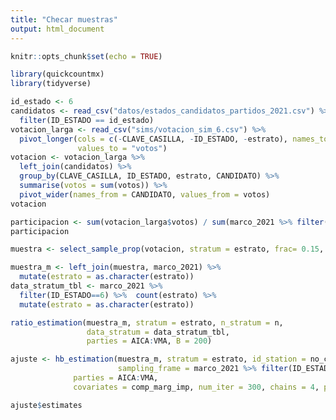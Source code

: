 ```yaml
---
title: "Checar muestras"
output: html_document
---
```


```r
knitr::opts_chunk$set(echo = TRUE)
```

```r
library(quickcountmx)
library(tidyverse)
```

```r
id_estado <- 6
candidatos <- read_csv("datos/estados_candidatos_partidos_2021.csv") %>% 
  filter(ID_ESTADO == id_estado)
votacion_larga <- read_csv("sims/votacion_sim_6.csv") %>% 
  pivot_longer(cols = c(-CLAVE_CASILLA, -ID_ESTADO, -estrato), names_to = "PARTIDO",
               values_to = "votos")
votacion <- votacion_larga %>% 
  left_join(candidatos) %>% 
  group_by(CLAVE_CASILLA, ID_ESTADO, estrato, CANDIDATO) %>%
  summarise(votos = sum(votos)) %>% 
  pivot_wider(names_from = CANDIDATO, values_from = votos)
votacion
```

```r
participacion <- sum(votacion_larga$votos) / sum(marco_2021 %>% filter(ID_ESTADO==6) %>% pull(LISTA_NOMINAL_CASILLA))
participacion
```


```r
muestra <- select_sample_prop(votacion, stratum = estrato, frac= 0.15, seed=1123)
```

```r
muestra_m <- left_join(muestra, marco_2021) %>% 
  mutate(estrato = as.character(estrato))
data_stratum_tbl <- marco_2021 %>% 
  filter(ID_ESTADO==6) %>%  count(estrato) %>% 
  mutate(estrato = as.character(estrato))
```


```r
ratio_estimation(muestra_m, stratum = estrato, n_stratum = n, 
                 data_stratum = data_stratum_tbl, 
                 parties = AICA:VMA, B = 200)
```

```r
ajuste <- hb_estimation(muestra_m, stratum = estrato, id_station = no_casilla, 
                        sampling_frame = marco_2021 %>% filter(ID_ESTADO==6), 
              parties = AICA:VMA,
              covariates = comp_marg_imp, num_iter = 300, chains = 4, part = TRUE)
```
```r
ajuste$estimates
```

